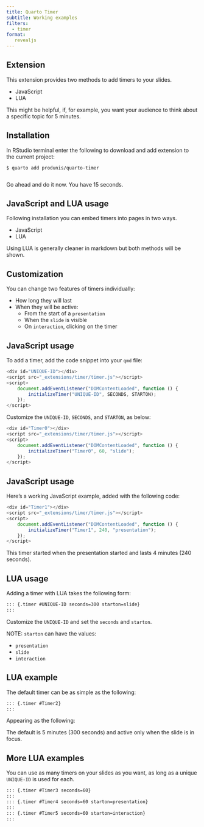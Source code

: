 ```yaml
---
title: Quarto Timer
subtitle: Working examples
filters:
  - timer
format:
   revealjs
---
```


## Extension

This extension provides two methods to add timers to your slides.

- JavaScript
- LUA

This might be helpful, if, for example, you want your audience to think about a specific topic for 5 minutes.

## Installation

In RStudio terminal enter the following to download and add extension to the current project:

```terminal
$ quarto add produnis/quarto-timer
 
```

Go ahead and do it now. You have 15 seconds.

::: {.timer #TimerInstall seconds=15}
:::

## JavaScript and LUA usage

Following installation you can embed timers into pages in two ways.

- JavaScript
- LUA

Using LUA is generally cleaner in markdown but both methods will be shown.

## Customization

You can change two features of timers individually:

- How long they will last
- When they will be active:
  - From the start of a `presentation`
  - When the `slide` is visible
  - On `interaction`, clicking on the timer

## JavaScript usage

To add a timer, add the code snippet into your `qmd` file:

```javascript
<div id="UNIQUE-ID"></div>
<script src="_extensions/timer/timer.js"></script>
<script>
    document.addEventListener("DOMContentLoaded", function () {
        initializeTimer("UNIQUE-ID", SECONDS, STARTON); 
    });
</script>
```

Customize the `UNIQUE-ID`, `SECONDS`, and `STARTON`, as below:
```javascript
<div id="Timer0"></div>
<script src="_extensions/timer/timer.js"></script>
<script>
    document.addEventListener("DOMContentLoaded", function () {
        initializeTimer("Timer0", 60, "slide"); 
    });
</script>
```


## JavaScript usage

Here's a working JavaScript example, added with the following code:

```javascript
<div id="Timer1"></div>
<script src="_extensions/timer/timer.js"></script>
<script>
    document.addEventListener("DOMContentLoaded", function () {
        initializeTimer("Timer1", 240, "presentation"); 
    });
</script>
```

<div id="Timer1" style="float:left; margin-top: 0.5em"></div>
<!-- <script src="_extensions/timer/timer.js"></script> -->
<script>
    document.addEventListener("DOMContentLoaded", function () {
        initializeTimer("Timer1", 240, "presentation"); 
    });
</script>

This timer started when the presentation started and lasts 4 minutes (240 seconds).


## LUA usage

Adding a timer with LUA takes the following form:

```markdown
::: {.timer #UNIQUE-ID seconds=300 starton=slide}
:::
```

Customize the `UNIQUE-ID` and set the `seconds` and `starton`.

NOTE: `starton` can have the values:

- `presentation`
- `slide`
- `interaction`

## LUA example

The default timer can be as simple as the following:

```markdown
::: {.timer #Timer2}
:::
```

Appearing as the following:

::: {.timer #Timer2}
:::

The default is 5 minutes (300 seconds) and active only when the slide is in focus.

## More LUA examples

You can use as many timers on your slides as you want, as long as a unique `UNIQUE-ID` is used for each.

```markdown
::: {.timer #Timer3 seconds=60}
:::
::: {.timer #Timer4 seconds=60 starton=presentation}
:::
::: {.timer #Timer5 seconds=60 starton=interaction}
:::
 
```

<div style="float: left; margin-top: 0.5em">
::: {.timer #Timer3 seconds=60}
:::
</div>
<div style="float: left; margin-top: 0.5em">
::: {.timer #Timer4 seconds=60 starton=presentation}
:::
</div>
<div style="float: left; margin-top: 0.5em">
::: {.timer #Timer5 seconds=60 starton=interaction}
:::
</div>

